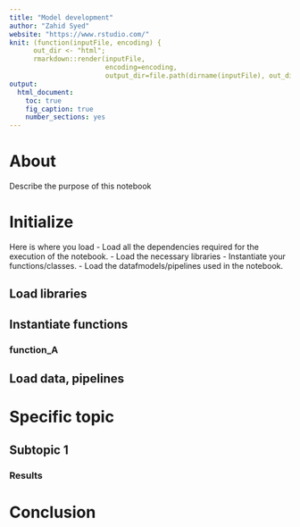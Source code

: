 ```yaml
---
title: "Model development"
author: "Zahid Syed"
website: "https://www.rstudio.com/"
knit: (function(inputFile, encoding) {
      out_dir <- "html";
      rmarkdown::render(inputFile,
                        encoding=encoding,
                        output_dir=file.path(dirname(inputFile), out_dir))})
output:
  html_document:
    toc: true
    fig_caption: true
    number_sections: yes
---
```


# About
Describe the purpose of this notebook


# Initialize
Here is where you load 
- Load all the dependencies required for the execution of the notebook. 
- Load the necessary libraries 
- Instantiate your functions/classes. 
- Load the datafmodels/pipelines used in the notebook.

## Load libraries

## Instantiate functions

### function_A

## Load data, pipelines


# Specific topic

## Subtopic 1

### Results


# Conclusion